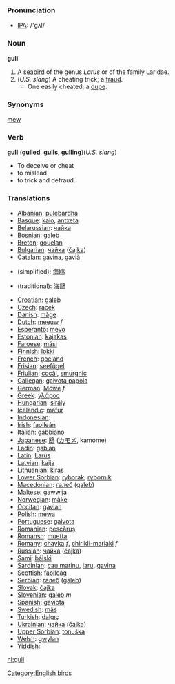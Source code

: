=== Pronunciation ===
*[[w:IPA|IPA]]: /'gʌl/

=== Noun ===

'''gull'''

# A [[seabird]] of the genus ''Larus'' or of the family Laridae.
# (''U.S. slang'') A cheating trick; a [[fraud]].
#* One easily cheated; a [[dupe]].

=== Synonyms ===
[[mew]]
=== Verb ===
'''gull''' ('''gulled''', '''gulls''', '''gulling''')(''U.S. slang'')
* To deceive or cheat
* to mislead
* to trick and defraud.
=== Translations ===
*[[Albanian]]: [[pulëbardha]]
*[[Basque]]: [[kaio]], [[antxeta]]
*[[Belarussian]]: [[чайка]]
*[[Bosnian]]: [[galeb]]
*[[Breton]]: [[gouelan]]
*[[Bulgarian]]: [[чайка]] ([[čajka]])
*[[Catalan]]: [[gavina]], [[gavià]]
*{{zh}} (simplified): [[海]][[鸥]]
*{{zh}} (traditional): [[海]][[鷗]]
*[[Croatian]]: [[galeb]]
*[[Czech]]: [[racek]]
*[[Danish]]: [[måge]]
*[[Dutch]]: [[meeuw]] ''f''
*[[Esperanto]]: [[mevo]]
*[[Estonian]]: [[kajakas]]
*[[Faroese]]: [[mási]]
*[[Finnish]]: [[lokki]]
*[[French]]: [[goéland]] '' ''
*[[Frisian]]: [[seefûgel]]
*[[Friulian]]: [[cocâl]], [[smurgnic]]
*[[Gallegan]]: [[gaivota papoia]]
*[[German]]: [[Möwe]] ''f''
*[[Greek]]: [[γλάρος]] '' ''
*[[Hungarian]]: [[sirály]]
*[[Icelandic]]: [[máfur]]
*[[Indonesian]]: [[]]
*[[Irish]]: [[faoileán]]
*[[Italian]]: [[gabbiano]] '' ''
*[[Japanese]]: [[鴎]] ([[カモメ]], kamome)
*[[Ladin]]: [[gabian]]
*[[Latin]]: [[Larus]] '' ''
*[[Latvian]]: [[kaija]]
*[[Lithuanian]]: [[kiras]]
*[[Lower Sorbian]]: [[ryborak]], [[rybornik]]
*[[Macedonian]]: [[галеб]] ([[galeb]])
*[[Maltese]]: [[gawwija]]
*[[Norwegian]]: [[måke]]
*[[Occitan]]: [[gavian]]
*[[Polish]]: [[mewa]] '' ''
*[[Portuguese]]: [[gaivota]]
*[[Romanian]]: [[pescăruş]]
*[[Romansh]]: [[muetta]]
*[[Romany]]: [[chayka]] ''f'', [[chirikli-mariaki]] ''f''
*[[Russian]]: [[чайка]] ([[čajka]]) '' ''
*[[Sami]]: [[báiski]]
*[[Sardinian]]: [[cau marinu]], [[laru]], [[gavina]]
*[[Scottish]]: [[faoileag]]
*[[Serbian]]: [[галеб]] ([[galeb]])
*[[Slovak]]: [[čajka]]
*[[Slovenian]]: [[galeb]]  ''m''
*[[Spanish]]: [[gaviota]] '' ''
*[[Swedish]]: [[mås]]
*[[Turkish]]: [[dalgıç]]
*[[Ukrainian]]: [[чайка]] ([[čajka]])
*[[Upper Sorbian]]: [[tonuška]]
*[[Welsh]]: [[gwylan]]
*[[Yiddish]]: [[]]

[[Category:English birds]]

[[nl:gull]]